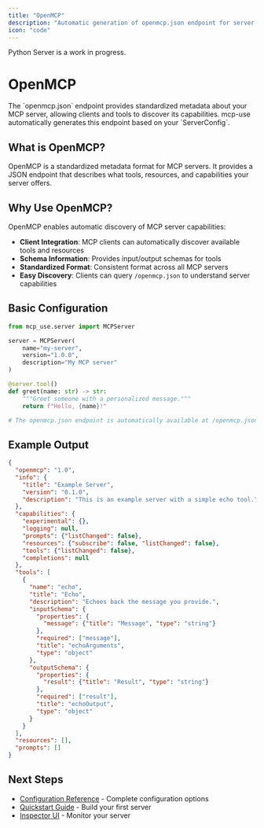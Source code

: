```yaml
---
title: "OpenMCP"
description: "Automatic generation of openmcp.json endpoint for server discovery and metadata"
icon: "code"
---
```


<Danger>
Python Server is a work in progress.
</Danger>

# OpenMCP

<Card title="" img="./images/OpenMCP.jpg" horizontal="true"/>

<Info>
The `openmcp.json` endpoint provides standardized metadata about your MCP server, allowing clients and tools to discover its capabilities. mcp-use automatically generates this endpoint based on your `ServerConfig`.
</Info>

## What is OpenMCP?

OpenMCP is a standardized metadata format for MCP servers. It provides a JSON endpoint that describes what tools, resources, and capabilities your server offers.

## Why Use OpenMCP?

OpenMCP enables automatic discovery of MCP server capabilities:
- **Client Integration**: MCP clients can automatically discover available tools and resources
- **Schema Information**: Provides input/output schemas for tools
- **Standardized Format**: Consistent format across all MCP servers
- **Easy Discovery**: Clients can query `/openmcp.json` to understand server capabilities

## Basic Configuration

```python
from mcp_use.server import MCPServer

server = MCPServer(
    name="my-server",
    version="1.0.0",
    description="My MCP server"
)

@server.tool()
def greet(name: str) -> str:
    """Greet someone with a personalized message."""
    return f"Hello, {name}!"

# The openmcp.json endpoint is automatically available at /openmcp.json
```

## Example Output

```json
{
  "openmcp": "1.0",
  "info": {
    "title": "Example Server",
    "version": "0.1.0",
    "description": "This is an example server with a simple echo tool."
  },
  "capabilities": {
    "experimental": {},
    "logging": null,
    "prompts": {"listChanged": false},
    "resources": {"subscribe": false, "listChanged": false},
    "tools": {"listChanged": false},
    "completions": null
  },
  "tools": [
    {
      "name": "echo",
      "title": "Echo",
      "description": "Echoes back the message you provide.",
      "inputSchema": {
        "properties": {
          "message": {"title": "Message", "type": "string"}
        },
        "required": ["message"],
        "title": "echoArguments",
        "type": "object"
      },
      "outputSchema": {
        "properties": {
          "result": {"title": "Result", "type": "string"}
        },
        "required": ["result"],
        "title": "echoOutput",
        "type": "object"
      }
    }
  ],
  "resources": [],
  "prompts": []
}
```

## Next Steps

- [Configuration Reference](/python/getting-started/configuration) - Complete configuration options
- [Quickstart Guide](/python/getting-started/quickstart) - Build your first server
- [Inspector UI](/python/server/inspector) - Monitor your server
